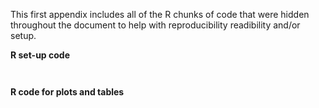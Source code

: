 <!--
If you feel it necessary to include an appendix, it goes here.
-->

This first appendix includes all of the R chunks of code that were hidden throughout the document to help with reproducibility readibility and/or setup.

**R set-up code**

```r
```

```r
```

**R code for plots and tables**

```r
```

```r
```

```r
```

```r
```

```r
```

```r
```





